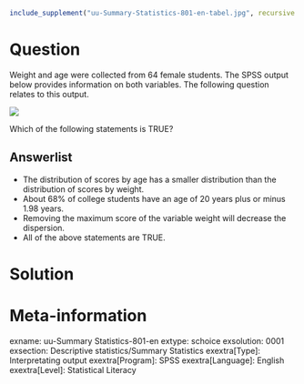 ```r
include_supplement("uu-Summary-Statistics-801-en-tabel.jpg", recursive = TRUE)
```

Question
========

Weight and age were collected from 64 female students. The SPSS output below provides information on both variables. The following question relates to this output.

![](uu-Summary-Statistics-801-en-tabel.jpg)

Which of the following statements is TRUE?

Answerlist
----------
* The distribution of scores by age has a smaller distribution than the distribution of scores by weight.
* About 68% of college students have an age of 20 years plus or minus 1.98 years.
* Removing the maximum score of the variable weight will decrease the dispersion.
* All of the above statements are TRUE.

Solution
========

Meta-information
================
exname: uu-Summary Statistics-801-en
extype: schoice
exsolution: 0001
exsection: Descriptive statistics/Summary Statistics
exextra[Type]: Interpretating output
exextra[Program]: SPSS
exextra[Language]: English
exextra[Level]: Statistical Literacy
